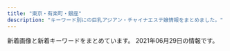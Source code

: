 ```yaml
---
title: "東京・有楽町・銀座"
description: "キーワード別にの巨乳アジアン・チャイナエステ嬢情報をまとめました。"
---
```


新着画像と新着キーワードをまとめています。
2021年06月29日の情報です。

<DmmAffiliateIns />
<KeywordTable
  shops={
    [
    {
        "keywords": {
            "88": 1,
            "E": 1,
            "D": 10,
            "C": 7,
            "82": 1,
            "86": 7,
            "84": 5,
            "87": 4
        },
        "img_links": [
            "http://prime-relax.work/sp/img/sta13.jpg",
            "http://prime-relax.work/img/link10033.jpg",
            "http://prime-relax.work/sp/img/t-r.jpg",
            "http://prime-relax.work/sp/img/tel.jpg",
            "http://prime-relax.work/img/head.jpg",
            "http://prime-relax.work/sp/img/t-a.jpg",
            "http://prime-relax.work/img/bottom.png",
            "http://prime-relax.work/sp/img/t-o.jpg",
            "http://prime-relax.work/img/st7.jpg",
            "http://prime-relax.work/img/mo.png",
            "http://prime-relax.work/img/link20067.jpg",
            "http://prime-relax.work/img/st07.jpg",
            "http://prime-relax.work/sp/img/sys.jpg",
            "http://prime-relax.work/img/st12.jpg",
            "http://prime-relax.work/img/st8.jpg",
            "http://prime-relax.work/img/st14.jpg",
            "http://prime-relax.work/img/st9.jpg",
            "http://prime-relax.work/img/IMG_1667.jpg",
            "http://prime-relax.work/sp/img/p-9.jpg",
            "http://prime-relax.work/img/sta7.jpg",
            "http://prime-relax.work/img/st13.jpg",
            "http://prime-relax.work/img/sta12.jpg",
            "http://prime-relax.work/sp/img/sta7.jpg",
            "http://prime-relax.work/sp/img/add2.jpg",
            "http://prime-relax.work/img/link300100.jpg",
            "http://prime-relax.work/img/sta11.jpg",
            "http://prime-relax.work/img/sta8.jpg",
            "http://prime-relax.work/sp/img/t-t.jpg",
            "http://prime-relax.work/img/IMG_1675.jpg",
            "http://prime-relax.work/img/IMG_1699.jpg",
            "http://prime-relax.work/sp/img/tit.jpg",
            "http://prime-relax.work/sp/img/sta9.jpg",
            "http://prime-relax.work/img/eve.jpg",
            "http://prime-relax.work/sp/img/cam.jpg",
            "http://prime-relax.work/img/sta9.jpg",
            "http://prime-relax.work/sp/img/t-s.jpg",
            "http://prime-relax.work/img/st013.jpg",
            "http://prime-relax.work/img/st014.jpg",
            "http://prime-relax.work/sp/img/pic.jpg",
            "http://prime-relax.work/sp/img/sta14.jpg",
            "http://prime-relax.work/img/st04.jpg",
            "http://prime-relax.work/sp/img/sta5.jpg",
            "http://prime-relax.work/img/st4.jpg",
            "http://prime-relax.work/img/st5.jpg",
            "http://prime-relax.work/img/IMG_1709.jpg",
            "http://prime-relax.work/sp/img/sta4.jpg",
            "http://prime-relax.work/img/st11.jpg",
            "http://prime-relax.work/sp/img/add.jpg",
            "http://prime-relax.work/img/link-.jpg",
            "http://prime-relax.work/sp/img/add3.jpg",
            "http://prime-relax.work/sp/img/time.jpg",
            "http://prime-relax.work/sp/img/pc.jpg",
            "http://prime-relax.work/img/body-.jpg",
            "http://prime-relax.work/sp/img/p-8.jpg",
            "http://prime-relax.work/sp/img/info.jpg",
            "http://prime-relax.work/img/sta13.jpg",
            "http://prime-relax.work/img/sta4.jpg",
            "http://prime-relax.work/img/sta5.jpg",
            "http://prime-relax.work/sp/img/sta12.jpg",
            "http://prime-relax.work/sp/img/sta8.jpg",
            "http://prime-relax.work/img/st08.jpg",
            "http://prime-relax.work/sp/img/p-7.jpg",
            "http://prime-relax.work/sp/img/sta11.jpg",
            "http://prime-relax.work/img/sta14.jpg",
            "http://prime-relax.work/img/bottom-.png",
            "http://prime-relax.work/sp/img/botton.jpg",
            "http://prime-relax.work/img/sys.jpg"
        ],
        "url": "http://prime-relax.work/",
        "station": "\u99ac\u55b0\u753a\u99c51\u756a\u51fa\u53e3",
        "name": "PRIME\u30fb\u30d7\u30e9\u30a4\u30e0"
    },
    {
        "station": "\u8305\u5834\u753a\u99c53\u756a\u51fa\u53e3",
        "name": "Sweet",
        "keywords": {
            "C": 6,
            "E": 6,
            "86": 6,
            "89": 3,
            "D": 6,
            "85": 6,
            "88": 3
        },
        "img_links": [
            "http://sweet-massage.work/img/sta1.jpg",
            "http://sweet-massage.work/img/st2.jpg",
            "http://sweet-massage.work/sp/img/sys.jpg",
            "http://sweet-massage.work/img/foot-body.jpg",
            "http://sweet-massage.work/sp/img/add2.jpg",
            "http://sweet-massage.work/img/sta4.jpg",
            "http://sweet-massage.work/sp/img/t-r.jpg",
            "http://sweet-massage.work/sp/img/st01.jpg",
            "http://sweet-massage.work/sp/img/t-t.jpg",
            "http://sweet-massage.work/sp/img/t-a.jpg",
            "http://sweet-massage.work/sp/img/st5.jpg",
            "http://sweet-massage.work/sp/img/t-o.jpg",
            "http://sweet-massage.work/sp/img/s3.jpg",
            "http://sweet-massage.work/img/m1.png",
            "http://sweet-massage.work/sp/img/tit.jpg",
            "http://sweet-massage.work/sp/img/st8.jpg",
            "http://sweet-massage.work/img/sta3.jpg",
            "http://sweet-massage.work/sp/img/st005.jpg",
            "http://sweet-massage.work/sp/img/st05.jpg",
            "http://sweet-massage.work/img/st04.jpg",
            "http://sweet-massage.work/img/s2.jpg",
            "http://sweet-massage.work/sp/img/botton.jpg",
            "http://sweet-massage.work/img/st3.jpg",
            "http://sweet-massage.work/img/st08.jpg",
            "http://sweet-massage.work/sp/img/st03.jpg",
            "http://sweet-massage.work/sp/img/st1.jpg",
            "http://sweet-massage.work/sp/img/s8.jpg",
            "http://sweet-massage.work/img/st4.jpg",
            "http://sweet-massage.work/img/st02.jpg",
            "http://sweet-massage.work/sp/img/st02.jpg",
            "http://sweet-massage.work/sp/img/s4.jpg",
            "http://sweet-massage.work/img/s8.jpg",
            "http://sweet-massage.work/sp/img/info.jpg",
            "http://sweet-massage.work/sp/img/s5.jpg",
            "http://sweet-massage.work/sp/img/st4.jpg",
            "http://sweet-massage.work/img/mobile-1.png",
            "http://sweet-massage.work/img/sta8.jpg",
            "http://sweet-massage.work/sp/img/pic.jpg",
            "http://sweet-massage.work/img/s5.jpg",
            "http://sweet-massage.work/img/sta2.jpg",
            "http://sweet-massage.work/sp/img/time.jpg",
            "http://sweet-massage.work/img/st8.jpg",
            "http://sweet-massage.work/img/st03.jpg",
            "http://sweet-massage.work/img/st5.jpg",
            "http://sweet-massage.work/img/st05.jpg",
            "http://sweet-massage.work/img/s1.jpg",
            "http://sweet-massage.work/img/st005.jpg",
            "http://sweet-massage.work/img/s4.jpg",
            "http://sweet-massage.work/img/st01.jpg",
            "http://sweet-massage.work/sp/img/tel.jpg",
            "http://sweet-massage.work/sp/img/st08.jpg",
            "http://sweet-massage.work/sp/img/st04.jpg",
            "http://sweet-massage.work/sp/img/st3.jpg",
            "http://sweet-massage.work/img/sta5.jpg",
            "http://sweet-massage.work/img/st1.jpg",
            "http://sweet-massage.work/img/s3.jpg",
            "http://sweet-massage.work/sp/img/pc.jpg",
            "http://sweet-massage.work/sp/img/add.jpg",
            "http://sweet-massage.work/sp/img/t-s.jpg",
            "http://sweet-massage.work/sp/img/st2.jpg"
        ],
        "url": "http://sweet-massage.work/"
    },
    {
        "url": "http://cocosia-massage.work/",
        "keywords": {
            "F": 5,
            "D": 8,
            "E": 2,
            "87": 2,
            "C": 22,
            "85": 16,
            "88": 5
        },
        "img_links": [
            "http://cocosia-massage.work/sp/img/st4.jpg",
            "http://cocosia-massage.work/img/st3.jpg",
            "http://cocosia-massage.work/img/news.jpg",
            "http://cocosia-massage.work/sp/img/st1.jpg",
            "http://cocosia-massage.work/img/st5.jpg",
            "http://cocosia-massage.work/img/sta5.jpg",
            "http://cocosia-massage.work/sp/img/t-t.jpg",
            "http://cocosia-massage.work/sp/img/p-6.jpg",
            "http://cocosia-massage.work/img/fla-2.jpg",
            "http://cocosia-massage.work/img/sta2.jpg",
            "http://cocosia-massage.work/img/newf.jpg",
            "http://cocosia-massage.work/sp/img/p-5.jpg",
            "http://cocosia-massage.work/img/st6.jpg",
            "http://cocosia-massage.work/sp/img/cam3.jpg",
            "http://cocosia-massage.work/sp/img/st6.jpg",
            "http://cocosia-massage.work/sp/img/t-s.jpg",
            "http://cocosia-massage.work/img/head2.jpg",
            "http://cocosia-massage.work/sp/img/info.jpg",
            "http://cocosia-massage.work/sp/img/st3.jpg",
            "http://cocosia-massage.work/sp/img/t-t2.jpg",
            "http://cocosia-massage.work/img/nos.jpg",
            "http://cocosia-massage.work/sp/img/pc.jpg",
            "http://cocosia-massage.work/sp/img/qr.jpg",
            "http://cocosia-massage.work/img/sta1.jpg",
            "http://cocosia-massage.work/img/conc.jpg",
            "http://cocosia-massage.work/sp/img/p-4.jpg",
            "http://cocosia-massage.work/img/st1.jpg",
            "http://cocosia-massage.work/sp/img/st5.jpg",
            "http://cocosia-massage.work/img/acc.jpg",
            "http://cocosia-massage.work/sp/img/st2.jpg",
            "http://cocosia-massage.work/sp/img/t-r.jpg",
            "http://cocosia-massage.work/img/r9.jpg",
            "http://cocosia-massage.work/img/fla-1.jpg",
            "http://cocosia-massage.work/img/sta4.jpg",
            "http://cocosia-massage.work/img/st2.jpg",
            "http://cocosia-massage.work/sp/img/cam2.jpg",
            "http://cocosia-massage.work/sp/img/botton.jpg",
            "http://cocosia-massage.work/img/sta6.jpg",
            "http://cocosia-massage.work/img/xmas.png",
            "http://cocosia-massage.work/img/cncp.jpg",
            "http://cocosia-massage.work/img/st4.jpg",
            "http://cocosia-massage.work/sp/img/rec.jpg",
            "http://cocosia-massage.work/sp/img/cam4.jpg",
            "http://cocosia-massage.work/img/sta3.jpg",
            "http://cocosia-massage.work/sp/img/acc.jpg",
            "http://cocosia-massage.work/sp/img/p-3.jpg",
            "http://cocosia-massage.work/sp/img/cam1.jpg",
            "http://cocosia-massage.work/sp/img/sys.jpg"
        ],
        "name": "COCOSIA",
        "station": "\u4eba\u5f62\u753a\u99c5A1\u51fa\u53e3"
    },
    {
        "img_links": [
            "http://www.hitomebore.esjp.info/images/mainImg2.jpg",
            "http://www.hitomebore.esjp.info/files/011.jpg",
            "http://www.hitomebore.esjp.info/files/016.jpg",
            "http://www.hitomebore.esjp.info/files/015.jpg",
            "http://www.hitomebore.esjp.info/files/014.jpg",
            "http://www.hitomebore.esjp.info/images/m1.jpg",
            "http://www.hitomebore.esjp.info/files/002.jpg",
            "http://www.hitomebore.esjp.info/images/mainImg_sub.jpg",
            "http://www.hitomebore.esjp.info/files/008.jpg",
            "http://www.hitomebore.esjp.info/images/m2.jpg",
            "http://www.hitomebore.esjp.info/images/btn2.png",
            "http://www.hitomebore.esjp.info/files/009.jpg",
            "http://www.hitomebore.esjp.info/files/007.jpg",
            "http://www.hitomebore.esjp.info/files/010.jpg",
            "http://www.hitomebore.esjp.info/files/012.jpg",
            "http://www.hitomebore.esjp.info/files/013.jpg",
            "http://www.hitomebore.esjp.info/images/m3.jpg",
            "http://www.hitomebore.esjp.info/images/m4.jpg"
        ],
        "station": "\u65b0\u5bcc\u753a\u99c53\u756a\u51fa\u53e3",
        "url": "http://www.hitomebore.esjp.info/",
        "name": "\u3072\u3068\u3081\u307c\u308c",
        "keywords": {
            "86": 18,
            "85": 6,
            "87": 6,
            "C": 6,
            "D": 27,
            "88": 3
        }
    },
    {
        "keywords": {
            "C": 9
        },
        "station": "\u516b\u4e01\u5800\u99c5A5\u53e3",
        "name": "\u7d05\u8449",
        "img_links": [
            "http://arm-heal.com/staff/aya/01.jpg",
            "http://arm-heal.com/i/files/homeimg.jpg",
            "http://arm-heal.com/img/corona.png",
            "http://arm-heal.com/staff/ai/01.jpg",
            "http://arm-heal.com/pic/topimg3.png",
            "http://arm-heal.com/img/ttl_staff.jpg",
            "http://arm-heal.com/pic/topimg1.png",
            "http://arm-heal.com/pic/topimg5.png",
            "http://arm-heal.com/staff/kiki/01.jpg",
            "http://arm-heal.com/pic/topimg2.png",
            "http://arm-heal.com/img/ttl_mobile.png",
            "http://arm-heal.com/img/att.png",
            "http://arm-heal.com/pic/topimg4.png",
            "http://arm-heal.com/pic/head.jpg",
            "http://arm-heal.com/staff/mimi/01.jpg",
            "http://arm-heal.com/staff/yuki/01.jpg",
            "http://arm-heal.com/staff/miki/01.jpg",
            "http://arm-heal.com/img/ttl_rec.png",
            "http://arm-heal.com/staff/yuuyuu/01.jpg"
        ],
        "url": "http://arm-heal.com/"
    },
    {
        "url": "http://yurarika.work/",
        "name": "\u3086\u3089\u308a\u9999",
        "keywords": {
            "88": 6,
            "85": 10,
            "C": 14,
            "D": 6,
            "86": 4
        },
        "station": "\u6c34\u5929\u5bae\u524d\u99c58\u756a\u51fa\u53e3",
        "img_links": [
            "http://yurarika.work/staff/rara.jpg",
            "http://yurarika.work/staff/mika.jpg",
            "http://yurarika.work/staff/mirai1.jpg",
            "http://yurarika.work/staff/mirai.jpg",
            "http://yurarika.work/staff/aya1.jpg",
            "http://yurarika.work/img/all/loader.png",
            "http://yurarika.work/staff/aya.jpg",
            "http://yurarika.work/staff/mika2.jpg",
            "http://yurarika.work/staff/mirai2.jpg",
            "http://yurarika.work/staff/aya2.jpg",
            "http://yurarika.work/staff/rara1.jpg",
            "http://yurarika.work/staff/rara2.jpg",
            "http://yurarika.work/staff/mika1.jpg"
        ]
    },
    {
        "url": "http://www.kayabatyo-massage.work/",
        "keywords": {},
        "img_links": [
            "http://www.kayabatyo-massage.work/images/mainvisual_01.jpg",
            "http://www.kayabatyo-massage.work/images/mainvisual_01_s.jpg",
            "http://www.kayabatyo-massage.work/images/head_interior.jpg",
            "http://www.kayabatyo-massage.work/images/recruit/point_07.png",
            "http://www.kayabatyo-massage.work/staff/nanami.jpg",
            "http://www.kayabatyo-massage.work/images/recruit/point_05.png",
            "http://www.kayabatyo-massage.work/images/recruit/nagare_01.jpg",
            "http://www.kayabatyo-massage.work/images/icon_ranking_03.png",
            "http://www.kayabatyo-massage.work/images/recruit/message_03.png",
            "http://www.kayabatyo-massage.work/images/recruit/nagare_03.jpg",
            "http://www.kayabatyo-massage.work/images/recruit/point_08.png",
            "http://www.kayabatyo-massage.work/images/sw_home.png",
            "http://www.kayabatyo-massage.work/images/recruit/req_03.jpg",
            "http://www.kayabatyo-massage.work/images/mainvisual_02.jpg",
            "http://www.kayabatyo-massage.work/images/no_image.jpg",
            "http://www.kayabatyo-massage.work/images/mainvisual_02_s.jpg",
            "http://www.kayabatyo-massage.work/staff/kaoru.jpg",
            "http://www.kayabatyo-massage.work/images/recruit/nagare_06.png",
            "http://www.kayabatyo-massage.work/staff/hinata.jpg",
            "http://www.kayabatyo-massage.work/images/recruit/point_04.png",
            "http://www.kayabatyo-massage.work/images/recruit/point_03.png",
            "http://www.kayabatyo-massage.work/images/recruit/point_09.png",
            "http://www.kayabatyo-massage.work/images/recruit/nagare_07.png",
            "http://www.kayabatyo-massage.work/images/trigger.jpg",
            "http://www.kayabatyo-massage.work/images/icon_new.png",
            "http://www.kayabatyo-massage.work/images/recruit/nagare_05.png",
            "http://www.kayabatyo-massage.work/images/recruit/point_06.png",
            "http://www.kayabatyo-massage.work/images/icon_ranking_02.png",
            "http://www.kayabatyo-massage.work/images/head_therapist.jpg",
            "http://www.kayabatyo-massage.work/images/recruit/sp_mainvisual.jpg",
            "http://www.kayabatyo-massage.work/images/icon_ranking_01.png",
            "http://www.kayabatyo-massage.work/images/sw_tel.png",
            "http://www.kayabatyo-massage.work/images/recruit/nagare_02.jpg"
        ],
        "name": "Angela",
        "station": "\u8305\u5834\u753a\u99c511\u756a\u51fa\u53e3"
    },
    {
        "keywords": {
            "D": 4,
            "89": 1,
            "C": 1,
            "87": 1,
            "E": 1
        },
        "name": "Tiara-\u30c6\u30a4\u30a2\u30e9-",
        "station": "\u6771\u9280\u5ea7\u99c5A7\u51fa\u53e3",
        "img_links": [
            "https://est-tiara.info/uploadfiles/Image/campaignEstTiaraInfo.jpg",
            "https://est-tiara.info/staffPhoto/s20210304095623.jpg",
            "https://est-tiara.info/staffPhoto/s20210304100038.jpg",
            "https://est-tiara.info/images/gallery/r7.jpg",
            "https://est-tiara.info/staffPhoto/b20210304095623.jpg",
            "https://est-tiara.info/images/gallery/r4.jpg",
            "https://est-tiara.info/images/gallery/r2.jpg",
            "https://est-tiara.info/staffPhoto/s20201016083828.jpg",
            "https://est-tiara.info/images/gallery/r8.jpg",
            "https://est-tiara.info/staffPhoto/b20210304100121.jpg",
            "https://est-tiara.info/images/returnBtn.png",
            "https://est-tiara.info/staffPhoto/s20210304095739.jpg",
            "https://est-tiara.info/images/gallery/r1.jpg",
            "https://est-tiara.info/staffPhoto/s20210304095845.jpg",
            "https://est-tiara.info/staffPhoto/b20201016083614.jpg",
            "https://est-tiara.info/images/gallery/r6.jpg",
            "https://est-tiara.info/staffPhoto/b20210304100038.jpg",
            "https://est-tiara.info/staffPhoto/s20210304100121.jpg",
            "https://est-tiara.info/images/mobile.png",
            "https://est-tiara.info/staffPhoto/b20201016083828.jpg",
            "https://est-tiara.info/staffPhoto/b20210304095739.jpg",
            "https://est-tiara.info/images/gallery/r5.jpg",
            "https://est-tiara.info/js/sliderLine/slide_prev.png",
            "https://est-tiara.info/staffPhoto/b20210304095845.jpg",
            "https://est-tiara.info/staffPhoto/s20201016083614.jpg",
            "https://est-tiara.info/images/gallery/r3.jpg",
            "https://est-tiara.info/js/sliderLine/slide_next.png"
        ],
        "url": "https://est-tiara.info/"
    },
    {
        "img_links": [
            "https://www.hatena.ne.jp/images/wwwridge/help@2x.png",
            "http://momipara.jp/img/link/momi88.jpg",
            "http://b.hatena.ne.jp/images/v4/public/add/hatenabookmark_android.png",
            "http://b.hatena.ne.jp/images/v4/public/add/hatenabookmark_ios7.png",
            "https://b.st-hatena.com/images/entry-button/button-only@2x.png",
            "https://www.hatena.ne.jp/images/wwwridge/ok@2x.png",
            "http://\u30a2\u30b8\u30a2\u30f3\u30a8\u30b9\u30c6.biz/images/88-31.jpg",
            "https://www.hatena.ne.jp/images/wwwridge/ng@2x.png",
            "http://asian.mensesthe.tokyo/wp-content/uploads/2016/01/7CzXuAWe.jpg"
        ],
        "name": "\u5feb\u9069\u5802",
        "url": "http://kaitekido.eei.jp/",
        "station": "\u516b\u4e01\u5800\u99c5B2\u51fa\u53e3",
        "keywords": {}
    },
    {
        "name": "\u6975\u4e0a\u30e1\u30f3\u30ba\u30a2\u30ed\u30de\u65e5\u672c\u6a4b",
        "station": "\u8305\u5834\u753a\u99c510\u756a\u51fa\u53e3",
        "img_links": [],
        "url": "https://aroma.tyo.cm/",
        "keywords": {}
    },
    {
        "name": "\u5922\u306e\u90f7",
        "img_links": [
            "http://yume-sato.blue/uploads//sites/18/2020/09/g2-150x150.jpg",
            "http://yume-sato.blue/uploads//sites/18/2020/09/g1.jpg",
            "http://yume-sato.blue/uploads//sites/18/2021/06/g3-150x150.jpg",
            "http://yume-sato.blue/uploads//sites/18/2020/10/g2.jpg",
            "http://yume-sato.blue/uploads//sites/18/2021/05/g3-150x150.jpg",
            "http://yume-sato.blue/uploads//sites/18/2020/09/g6-150x150.jpg",
            "http://yume-sato.blue/uploads//sites/18/2020/09/g5-150x150.jpg",
            "http://yume-sato.blue/uploads//sites/18/2020/12/gg-150x150.jpg",
            "http://yume-sato.blue/uploads//sites/18/2020/09/mobile-1.jpg",
            "http://yume-sato.blue/uploads//sites/18/2020/09/g4-150x150.jpg",
            "http://yume-sato.blue/uploads//sites/18/2020/09/top1-1.jpg",
            "http://yume-sato.blue/uploads//sites/18/2020/09/s_staff.png",
            "http://yume-sato.blue/uploads//sites/18/2021/04/1-225x300.jpg",
            "http://yume-sato.blue/uploads//sites/18/2020/09/news.jpg",
            "http://yume-sato.blue/uploads//sites/18/2021/04/1.jpg",
            "http://yume-sato.blue/uploads//sites/18/2021/06/g3.jpg",
            "http://yume-sato.blue/uploads//sites/18/2020/09/g4.jpg",
            "http://yume-sato.blue/uploads//sites/18/2021/05/g3.jpg",
            "http://yume-sato.blue/uploads//sites/18/2020/09/top.jpg",
            "http://yume-sato.blue/uploads//sites/18/2020/09/g6.jpg",
            "http://yume-sato.blue/uploads//sites/18/2020/12/gg.jpg",
            "http://yume-sato.blue/uploads//sites/18/2020/09/g2.jpg",
            "http://yume-sato.blue/uploads//sites/18/2020/09/g1-150x150.jpg",
            "http://yume-sato.blue/uploads//sites/18/2020/09/g5.jpg",
            "http://yume-sato.blue/uploads//sites/18/2020/09/pick.jpg"
        ],
        "station": "\u4eba\u5f62\u753a\u99c5A6",
        "keywords": {},
        "url": "http://yume-sato.blue/"
    },
    {
        "name": "Spa Ananda",
        "img_links": [
            "https://kayabacho-mensesthe.com/staff/ayaka-s1.jpg",
            "https://kayabacho-mensesthe.com/staff/miyu-s1.jpg",
            "https://kayabacho-mensesthe.com/staff/emi-s1.jpg",
            "https://kayabacho-mensesthe.com/images/top2.jpg",
            "https://kayabacho-mensesthe.com/images/main4.jpg",
            "https://kayabacho-mensesthe.com/wp/wp-content/uploads/2019/12/mitsuki.jpg",
            "https://kayabacho-mensesthe.com/icon/yelp.png",
            "https://kayabacho-mensesthe.com/staff/yuna-s1.jpg",
            "https://kayabacho-mensesthe.com/wp/wp-content/uploads/2020/10/aki-s1-150x150.jpg",
            "https://kayabacho-mensesthe.com/images/flower.png",
            "https://kayabacho-mensesthe.com/images/footer-l.png",
            "https://kayabacho-mensesthe.com/room/room-l2.jpg",
            "https://kayabacho-mensesthe.com/wp/wp-content/uploads/2021/05/yuki-l.jpg",
            "https://kayabacho-mensesthe.com/wp/wp-content/uploads/2021/05/yuki-s-150x150.jpg",
            "https://kayabacho-mensesthe.com/wp/wp-content/uploads/2019/11/mitsuki-e1574244365134.jpg",
            "https://kayabacho-mensesthe.com/icon/facebook.png",
            "https://kayabacho-mensesthe.com/staff/misaki-s1.jpg",
            "https://kayabacho-mensesthe.com/images/main3.jpg",
            "https://kayabacho-mensesthe.com/wp/wp-content/uploads/2019/12/IMG_8988.jpg",
            "https://kayabacho-mensesthe.com/images/footer-r.png",
            "https://kayabacho-mensesthe.com/room/room-l8.jpg",
            "https://kayabacho-mensesthe.com/images/clear.png",
            "https://kayabacho-mensesthe.com/staff/yuki-s.jpg",
            "https://kayabacho-mensesthe.com/wp/wp-content/uploads/2019/12/emi.jpg",
            "https://kayabacho-mensesthe.com/wp/wp-content/uploads/2020/08/ayaka-1-200x300.jpg",
            "https://kayabacho-mensesthe.com/room/room-l6.jpg",
            "https://kayabacho-mensesthe.com/staff/nao-s1.jpg",
            "https://kayabacho-mensesthe.com/room/room-l5.jpg",
            "https://kayabacho-mensesthe.com/icon/line.png",
            "https://kayabacho-mensesthe.com/staff/rin-s1.jpg",
            "https://kayabacho-mensesthe.com/room/room-l4.jpg",
            "https://kayabacho-mensesthe.com/room/room-l3.jpg",
            "https://kayabacho-mensesthe.com/icon/twitter.png",
            "https://kayabacho-mensesthe.com/room/room-l7.jpg",
            "https://kayabacho-mensesthe.com/wp/wp-content/uploads/2019/12/misaki.jpg",
            "https://kayabacho-mensesthe.com/room/room-l1.jpg",
            "https://kayabacho-mensesthe.com/images/top3.jpg",
            "https://kayabacho-mensesthe.com/wp/wp-content/uploads/2020/08/ayaka-1.jpg",
            "https://kayabacho-mensesthe.com/wp/wp-content/uploads/2020/11/urara3.jpg",
            "https://kayabacho-mensesthe.com/wp/wp-content/uploads/2020/02/miyu.jpg",
            "https://kayabacho-mensesthe.com/images/top1.jpg",
            "https://kayabacho-mensesthe.com/link/mens-esthe.png",
            "https://kayabacho-mensesthe.com/wp/wp-content/uploads/2020/03/IMG_1740-225x300.jpg",
            "https://kayabacho-mensesthe.com/images/main2.jpg",
            "https://kayabacho-mensesthe.com/staff/urara-s1.jpg",
            "https://kayabacho-mensesthe.com/images/mensesthe.jpg",
            "https://kayabacho-mensesthe.com/staff/mitsuki-s1.jpg",
            "https://kayabacho-mensesthe.com/wp/wp-content/uploads/2021/01/yuna.jpg",
            "https://kayabacho-mensesthe.com/images/main1.jpg",
            "https://kayabacho-mensesthe.com/wp/wp-content/uploads/2019/09/koko-1.jpg"
        ],
        "url": "https://kayabacho-mensesthe.com/",
        "keywords": {
            "E": 5,
            "D": 9,
            "C": 9
        },
        "station": "\u8305\u5834\u753a\u99c52\u756a\u51fa\u53e3"
    },
    {
        "keywords": {
            "89": 3,
            "C": 2,
            "85": 2,
            "E": 3
        },
        "station": "JR\u6771\u4eac\u99c5\u516b\u91cd\u6d32\u53e3",
        "img_links": [
            "http://koikst.xyz/_src/20886066/slider2.png",
            "http://koikst.xyz/_src/20886010/img_3017.jpg",
            "http://koikst.xyz/_src/20885845/up.png",
            "http://koikst.xyz/_src/20886148/therapist-ito.jpg",
            "http://koikst.xyz/_src/20886305/therapist-ito.jpg",
            "http://koikst.xyz/_src/20886005/wechatimg35.jpg",
            "http://koikst.xyz/_src/20886007/_k3_6020.jpg",
            "http://sunflower.jp.net/2.jpg",
            "http://koikst.xyz/_src/20886009/img_2917.jpg",
            "http://koikst.xyz/_src/20886065/index_38.png",
            "http://koikst.xyz/_src/20886060/index_33.png",
            "http://koikst.xyz/_src/20886235/t02200330_0640096013249885015.jpg",
            "http://sunflower.jp.net/3.jpg",
            "http://koikst.xyz/_src/20886006/wechatimg36.jpg",
            "http://sunflower.jp.net/1.jpg",
            "http://koikst.xyz/_src/20886303/07958eda583eff2b24876adf03c0a434.jpg",
            "http://koikst.xyz/_src/20886283/img20170527114635169213.png",
            "http://koikst.xyz/_src/20886229/_dsf0778_pp.jpg",
            "http://koikst.xyz/_src/20885811/up.png",
            "http://koikst.xyz/_src/20885828/up.png",
            "http://koikst.xyz/_src/20886111/_dsf0778_pp.jpg",
            "http://sunflower.jp.net/6.jpg",
            "http://koikst.xyz/_src/20886064/index_37.png",
            "http://koikst.xyz/_src/20886092/therapist-ito.jpg",
            "http://koikst.xyz/_src/20886231/_dsf0770_pp.jpg",
            "http://koikst.xyz/_src/20886008/_k3_6019.jpg",
            "http://koikst.xyz/_src/20886300/media-20170919.jpg",
            "http://koikst.xyz/_src/51067440/wechatimg723.jpg",
            "http://koikst.xyz/_src/20886222/up.png",
            "http://koikst.xyz/_src/20886063/index_36.png",
            "http://koikst.xyz/_src/21089124/img20180325193504865361.png",
            "http://koikst.xyz/_src/20886062/index_35.png",
            "http://koikst.xyz/_src/20991736/t02200330_0640096013249885015.jpg",
            "http://sunflower.jp.net/5.jpg",
            "http://koikst.xyz/_src/20886308/t02200330_0640096013249885015.jpg",
            "http://koikst.xyz/_src/20886061/index_34.png",
            "http://koikst.xyz/_src/20886019/up.png",
            "http://koikst.xyz/_src/20886103/up.png",
            "http://koikst.xyz/_src/20886035/up.png",
            "http://koikst.xyz/_src/51067437/wechatimg724.jpg",
            "http://koikst.xyz/_src/20886310/wechatimg405.jpg",
            "http://koikst.xyz/_src/20885809/www.cman.png",
            "http://koikst.xyz/_src/20886233/906ab10dd05fdcaee1fa99bd6e5779ea.jpg",
            "http://koikst.xyz/_src/51067435/wechatimg725.jpg",
            "http://koikst.xyz/_src/20886059/sign.png",
            "http://koikst.xyz/_src/20886211/07958eda583eff2b24876adf03c0a434.jpg",
            "http://koikst.xyz/_src/20885836/sign.jpg",
            "http://koikst.xyz/_src/20885997/up.png",
            "http://koikst.xyz/_src/20886058/sign.png",
            "http://koikst.xyz/_src/20886122/up.png",
            "http://koikst.xyz/_src/51067433/wechatimg726.jpg",
            "http://koikst.xyz/_src/20886287/9c88380aa0315ec9292225a3223d62d9.jpg"
        ],
        "name": "\u60a0",
        "url": "http://koikst.xyz/"
    },
    {
        "url": "http://sakura.relaxnabi.com/",
        "name": "\u685c\uff5e\u3055\u304f\u3089\uff5e",
        "img_links": [
            "http://sakura.relaxnabi.com/css/staff/staff001.jpg",
            "http://sakura.relaxnabi.com/css/nav/nav-001.png",
            "http://sakura.relaxnabi.com/css/topleft01.png",
            "http://sakura.relaxnabi.com/css/topleft02.png",
            "http://sakura.relaxnabi.com/css/staff/staff004.jpg",
            "http://sakura.relaxnabi.com/css/nav/nav-002.png",
            "http://sakura.relaxnabi.com/css/topright02.jpg",
            "http://sakura.relaxnabi.com/css/tel03.png",
            "http://sakura.relaxnabi.com/css/cam00001.png",
            "http://sakura.relaxnabi.com/css/nav/nav-004.png",
            "http://sakura.relaxnabi.com/css/staff/staff005.jpg",
            "http://sakura.relaxnabi.com/css/nav/nav-006.png",
            "http://sakura.relaxnabi.com/css/staff/staff003.jpg",
            "http://sakura.relaxnabi.com/css/staff/staff18.jpg",
            "http://sakura.relaxnabi.com/css/nav/nav-005.png",
            "http://sakura.relaxnabi.com/css/staff/staff002.jpg",
            "http://sakura.relaxnabi.com/css/nav/nav-003.png"
        ],
        "station": "\u8305\u5834\u753a\u99c51\u756a\u51fa\u53e3",
        "keywords": {
            "D": 5,
            "87": 2,
            "89": 4,
            "C": 3
        }
    },
    {
        "name": "LUCKY \uff5e\u30e9\u30c3\u30ad\u30fc\uff5e",
        "url": "http://lucky.geo.jp/",
        "keywords": {
            "92": 12,
            "E": 24,
            "85": 24,
            "90": 48,
            "D": 24,
            "83": 48,
            "87": 24,
            "C": 48
        },
        "station": "\u5c0f\u4f1d\u99ac\u753a\u99c51\u756a\u51fa\u53e3",
        "img_links": [
            "http://lucky.geo.jp/2/uploadimg/1597029716.jpg",
            "http://lucky.geo.jp/vis_theptframe.png",
            "http://lucky.geo.jp/2/uploadimg/1613285139.jpeg",
            "https://LUCKY.pwchp.com/images/vis_theptframe.png",
            "http://lucky.geo.jp/2/uploadimg/1565558725.jpg",
            "http://lucky.geo.jp/2/uploadimg/1589888939.jpg",
            "http://lucky.geo.jp/int1.png",
            "http://lucky.geo.jp/2/uploadimg/1593756798.jpg",
            "http://lucky.geo.jp/2/uploadimg/1610946975.jpeg",
            "http://lucky.geo.jp/2/uploadimg/1593756884.jpg",
            "http://lucky.geo.jp/2/uploadimg/1610000464.jpeg",
            "http://lucky.geo.jp/2/uploadimg/1615487001.jpeg",
            "http://lucky.geo.jp/2/uploadimg/1596225793.jpg",
            "http://lucky.geo.jp/dozdLZQPkhPUwC2.png",
            "http://lucky.geo.jp/2/uploadimg/1574764277.jpg",
            "http://lucky.geo.jp/2/uploadimg/1619245065.jpeg"
        ]
    },
    {
        "name": "COMODO -\u30b3\u30e2\u30c9-",
        "station": "\u99ac\u55b0\u6a2a\u5c71\u99c5A2\u51fa\u53e3",
        "url": "http://www.comodo.relaxjp.info/",
        "img_links": [
            "http://www.comodo.relaxjp.info/files/005-02.jpg",
            "http://www.comodo.relaxjp.info/files/015-03.jpg",
            "http://www.comodo.relaxjp.info/images/bj1.jpg",
            "http://www.comodo.relaxjp.info/images/s_staff.jpg",
            "http://www.comodo.relaxjp.info/files/014-03.jpg",
            "http://www.comodo.relaxjp.info/files/001-02.jpg",
            "http://www.comodo.relaxjp.info/files/015.jpg",
            "http://www.comodo.relaxjp.info/files/002-02.jpg",
            "http://www.comodo.relaxjp.info/files/011-03.jpg",
            "http://www.comodo.relaxjp.info/files/013-02.jpg",
            "http://www.comodo.relaxjp.info/files/017.jpg",
            "http://www.comodo.relaxjp.info/files/002-03.jpg",
            "http://www.comodo.relaxjp.info/files/013.jpg",
            "http://www.comodo.relaxjp.info/files/007-03.jpg",
            "http://www.comodo.relaxjp.info/files/003-02.jpg",
            "http://www.comodo.relaxjp.info/files/016.jpg",
            "http://www.comodo.relaxjp.info/files/017-02.jpg",
            "http://www.comodo.relaxjp.info/files/014-02.jpg",
            "http://www.comodo.relaxjp.info/files/012-03.jpg",
            "http://www.comodo.relaxjp.info/files/003-03.jpg",
            "http://www.comodo.relaxjp.info/files/005-03.jpg",
            "http://www.comodo.relaxjp.info/files/013-03.jpg",
            "http://www.comodo.relaxjp.info/files/002.jpg",
            "http://www.comodo.relaxjp.info/files/014.jpg",
            "http://www.comodo.relaxjp.info/files/001-03.jpg",
            "http://www.comodo.relaxjp.info/files/010-03.jpg",
            "http://www.comodo.relaxjp.info/files/001.jpg",
            "http://www.comodo.relaxjp.info/files/007.jpg",
            "http://www.comodo.relaxjp.info/files/007-02.jpg",
            "http://www.comodo.relaxjp.info/files/017-03.jpg",
            "http://www.comodo.relaxjp.info/files/016-02.jpg",
            "http://www.comodo.relaxjp.info/files/005.jpg",
            "http://www.comodo.relaxjp.info/images/s_link.jpg",
            "http://www.comodo.relaxjp.info/files/003.jpg",
            "http://www.comodo.relaxjp.info/files/012.jpg",
            "http://www.comodo.relaxjp.info/images/hua.jpg",
            "http://www.comodo.relaxjp.info/files/011-02.jpg",
            "http://www.comodo.relaxjp.info/images/s_news.jpg",
            "http://www.comodo.relaxjp.info/files/010-02.jpg",
            "http://www.comodo.relaxjp.info/files/016-03.jpg",
            "http://www.comodo.relaxjp.info/images/s_info.jpg",
            "http://www.comodo.relaxjp.info/images/top.png",
            "http://www.comodo.relaxjp.info/files/010.jpg",
            "http://www.comodo.relaxjp.info/files/015-02.jpg",
            "http://www.comodo.relaxjp.info/images/bj3.jpg",
            "http://www.comodo.relaxjp.info/files/012-02.jpg",
            "http://www.comodo.relaxjp.info/files/011.jpg"
        ],
        "keywords": {
            "E": 1,
            "87": 9,
            "88": 1,
            "90": 1,
            "85": 2,
            "C": 1,
            "D": 10
        }
    },
    {
        "img_links": [
            "http://luna-shine.info/uploads/lunashine/2019/04/e5beaee4bfa1e59bbee78987_201903161627475.jpg",
            "http://luna-shine.info/uploads/lunashine/2015/03/8dbe4d07b4f1258c30f14b30e60c1466.png",
            "http://luna-shine.info/uploads/lunashine/2019/03/e5beaee4bfa1e59bbee78987_201903141535171.jpg",
            "http://luna-shine.info/uploads/lunashine/2015/12/qqe59bbee7898720151214133747.jpg",
            "http://luna-shine.info/uploads/lunashine/2012/12/topview4.jpg",
            "http://luna-shine.info/uploads/lunashine/2013/10/e381bfe38286e3818d-5_e589afe69cac.jpg",
            "http://luna-shine.info/uploads/lunashine/images/rq01.jpg",
            "http://luna-shine.info/uploads/lunashine/2019/05/e5beaee4bfa1e59bbee78987_20190517131309.jpg",
            "http://luna-shine.info/uploads/lunashine/2019/04/e5beaee4bfa1e59bbee78987_201903161627478.jpg",
            "http://luna-shine.info/uploads/lunashine/2013/05/p1020464_e589afe69cac.jpg",
            "http://luna-shine.info/uploads/lunashine/2013/01/room-5.jpg",
            "http://luna-shine.info/uploads/lunashine/2014/06/image-14.jpeg",
            "http://luna-shine.info/uploads/lunashine/2013/01/room-9.jpg",
            "http://luna-shine.info/uploads/lunashine/2013/11/e381afe3828be3818befbc92-1000x1333.jpg",
            "http://luna-shine.info/uploads/lunashine/2015/03/171f728230a16701d87b9e61ba70edf8.png",
            "http://luna-shine.info/uploads/lunashine/2019/04/bottom.jpg",
            "http://luna-shine.info/uploads/lunashine/2018/05/2.jpg",
            "http://luna-shine.info/uploads/lunashine/images/new_d.jpg",
            "http://luna-shine.info/uploads/lunashine/2015/09/1-12041z120344c1_e589afe69cac_e589afe69cac.jpg",
            "http://luna-shine.info/uploads/lunashine/2013/01/img_0427_e589afe69cac-276x368.jpg",
            "http://luna-shine.info/uploads/lunashine/2013/01/qiu-1.jpg",
            "http://luna-shine.info/uploads/lunashine/2019/04/flash1.jpg",
            "http://luna-shine.info/uploads/lunashine/2013/01/room-2.jpg",
            "http://luna-shine.info/uploads/lunashine/2019/12/e5beaee4bfa1e59bbee78987_20191207154634.jpg",
            "http://luna-shine.info/uploads/lunashine/2020/01/e5beaee4bfa1e59bbee78987_20190517131309.jpg",
            "http://luna-shine.info/uploads/lunashine/2013/01/room-7.jpg",
            "http://luna-shine.info/uploads/lunashine/2014/05/naomi1-276x3583.jpg",
            "http://luna-shine.info/uploads/lunashine/2014/05/22.jpg",
            "http://luna-shine.info/uploads/lunashine/2013/10/e381bfe382841_e589afe69cac.jpg",
            "http://luna-shine.info/uploads/lunashine/2013/01/img_0370_e589afe69cac-276x368.jpg",
            "http://luna-shine.info/uploads/lunashine/2013/01/room-8.jpg",
            "http://luna-shine.info/uploads/lunashine/2012/12/topview1.jpg",
            "http://luna-shine.info/uploads/lunashine/2019/03/e5beaee4bfa1e59bbee78987_201903161627476.jpg",
            "http://luna-shine.info/uploads/lunashine/2013/10/e381bfe3818d2_e589afe69cac.jpg",
            "http://luna-shine.info/uploads/lunashine/2012/12/mailmaka.jpg",
            "http://luna-shine.info/uploads/lunashine/2013/10/4_e589afe69cac.jpg",
            "http://luna-shine.info/uploads/lunashine/2014/04/image_e589afe69cac.png",
            "http://luna-shine.info/uploads/lunashine/2013/01/room-6.jpg",
            "http://luna-shine.info/uploads/lunashine/2015/01/11.jpg",
            "http://luna-shine.info/uploads/lunashine/images/no-photo.jpg",
            "http://luna-shine.info/uploads/lunashine/2014/05/naomi1-276x3584.jpg",
            "http://luna-shine.info/uploads/lunashine/2013/11/e381afe3828be3818b-1000x1333.jpg",
            "http://luna-shine.info/uploads/lunashine/2012/12/mobile.jpg",
            "http://luna-shine.info/uploads/lunashine/2017/03/saki1.jpg",
            "http://luna-shine.info/uploads/lunashine/2017/04/22221.jpg",
            "http://luna-shine.info/uploads/lunashine/2015/04/1111_e589afe69cac1.jpg",
            "http://luna-shine.info/uploads/lunashine/2015/04/1111_e589afe69cac.jpg",
            "http://luna-shine.info/uploads/lunashine/2012/12/topview3.jpg",
            "http://luna-shine.info/uploads/lunashine/2019/04/tel.jpg",
            "http://luna-shine.info/uploads/lunashine/images/new_tit.jpg",
            "http://luna-shine.info/uploads/lunashine/2012/12/topview0.jpg",
            "http://luna-shine.info/uploads/lunashine/2013/01/room-10.jpg",
            "http://luna-shine.info/uploads/lunashine/2019/04/e5beaee4bfa1e59bbee78987_2019031616274791.jpg",
            "http://luna-shine.info/uploads/lunashine/2017/03/saki.jpg",
            "http://luna-shine.info/uploads/lunashine/2016/11/31.jpg",
            "http://luna-shine.info/uploads/lunashine/2015/03/11111.jpg",
            "http://luna-shine.info/uploads/lunashine/2014/06/image-15.jpeg",
            "http://luna-shine.info/uploads/lunashine/2013/01/room-3.jpg",
            "http://luna-shine.info/uploads/lunashine/2019/05/e5beaee4bfa1e59bbee78987_201905171313091.jpg",
            "http://luna-shine.info/uploads/lunashine/2015/01/2_e589afe69cac.jpg",
            "http://luna-shine.info/uploads/lunashine/2014/06/9c1b42356edc1bb51d040e0a1783fa97.png",
            "http://luna-shine.info/uploads/lunashine/images/picup.png",
            "http://luna-shine.info/uploads/lunashine/2013/01/room-11.jpg",
            "http://luna-shine.info/uploads/lunashine/2015/01/0.jpg",
            "http://luna-shine.info/uploads/lunashine/2019/07/qqe59bbee78987201504181707251.jpg",
            "http://luna-shine.info/uploads/lunashine/images/rq03.jpg",
            "http://luna-shine.info/uploads/lunashine/2015/06/image1-266x4001.jpg",
            "http://luna-shine.info/uploads/lunashine/2013/03/img_0522_e589afe69cac-1000x1333.jpg",
            "http://luna-shine.info/uploads/lunashine/2013/01/room-1.jpg",
            "http://luna-shine.info/uploads/lunashine/2019/12/e5beaee4bfa1e59bbee78987_201912071546181.jpg",
            "http://luna-shine.info/uploads/lunashine/2016/12/img_4240.jpg",
            "http://luna-shine.info/uploads/lunashine/2013/10/e38182e38286e381bf3_e589afe69cac.jpg"
        ],
        "url": "http://luna-shine.info/",
        "station": "\u5c0f\u4f1d\u99ac\u753a\u99c53\u756a\u51fa\u53e3",
        "name": "\u30eb\u30ca\u30b7\u30e3\u30a4\u30f3",
        "keywords": {
            "84": 3,
            "C": 12,
            "E": 13,
            "89": 21,
            "\u80f8": 2,
            "88": 21,
            "G": 6,
            "86": 6,
            "81": 3,
            "D": 30,
            "F": 6,
            "\u30bb\u30af\u30b7\u30fc": 1,
            "87": 12,
            "82": 3,
            "85": 6
        }
    },
    {
        "station": "\u4eba\u5f62\u753a\u99c5A1\u51fa\u53e3",
        "img_links": [
            "https://ningyocho-esthe.work/images/dream/home/image_03.png",
            "https://ningyocho-esthe.work/images/dream/common/gallery_03.png",
            "https://ningyocho-esthe.work/images/dream/common/header_info.png",
            "https://ningyocho-esthe.work/images/dream/common/gallery_06.png",
            "https://ningyocho-esthe.work/images/dream/common/credit_01.png",
            "https://ningyocho-esthe.work/images/dream/staff/imgapp_3.jpg",
            "https://ningyocho-esthe.work/images/dream/common/gallery_07.png",
            "https://ningyocho-esthe.work/images/dream/common/gallery_09.png",
            "https://ningyocho-esthe.work/images/dream/home/image_02.png",
            "https://ningyocho-esthe.work/images/dream/common/credit_03.png",
            "https://ningyocho-esthe.work/images/dream/staff/3.jpg",
            "https://ningyocho-esthe.work/images/dream/staff/imgapp6.jpg",
            "https://ningyocho-esthe.work/images/dream/common/gallery_04.png",
            "https://ningyocho-esthe.work/images/dream/home/image_01.png",
            "https://ningyocho-esthe.work/images/dream/common/side_bnr_01.png",
            "https://ningyocho-esthe.work/images/dream/common/gallery_02.png",
            "https://ningyocho-esthe.work/images/dream/staff/imgapp_1.jpg",
            "https://ningyocho-esthe.work/images/dream/common/header_phone_pc.png",
            "https://ningyocho-esthe.work/images/dream/common/gallery_01.png",
            "https://ningyocho-esthe.work/images/dream/common/gallery_08.png",
            "https://ningyocho-esthe.work/images/dream/common/credit_02.png",
            "https://ningyocho-esthe.work/images/dream/nvpuai2.jpeg",
            "https://ningyocho-esthe.work/images/dream/common/gallery_10.png",
            "https://ningyocho-esthe.work/images/dream/staff/1.jpg",
            "https://ningyocho-esthe.work/images/dream/staff/\u3042\u307f.jpg",
            "https://ningyocho-esthe.work/images/dream/staff/\u30ca\u30ca.jpg",
            "https://ningyocho-esthe.work/images/dream/common/side_bnr_02.png",
            "https://ningyocho-esthe.work/images/dream/home/teaser.png",
            "https://ningyocho-esthe.work/images/dream/staff/2.jpg",
            "https://ningyocho-esthe.work/images/dream/staff/13.jpg",
            "https://ningyocho-esthe.work/images/dream/staff/ni.jpeg",
            "https://ningyocho-esthe.work/images/dream/staff/\u5929\u4f7f\u591c\u6708.jpeg",
            "https://ningyocho-esthe.work/images/dream/common/gallery_05.png"
        ],
        "name": "Dream",
        "keywords": {
            "88": 1,
            "\u30bb\u30af\u30b7\u30fc": 3
        },
        "url": "https://ningyocho-esthe.work/"
    },
    {
        "keywords": {
            "86": 4,
            "C": 36,
            "F": 2
        },
        "url": "https://melodyspa.tokyo/",
        "img_links": [
            "https://melodyspa.tokyo/images/st/risa.jpg",
            "https://melodyspa.tokyo/images/st/mina2.jpg",
            "https://melodyspa.tokyo/images/st/you2.jpg",
            "https://melodyspa.tokyo/images/st/rara2.jpg",
            "https://melodyspa.tokyo/images/topimage/topimage.jpg",
            "https://melodyspa.tokyo/images/st/mina.jpg",
            "https://melodyspa.tokyo/images/st/yui.jpg",
            "https://melodyspa.tokyo/images/st/ringo.jpg",
            "https://melodyspa.tokyo/images/st/yuna1.jpg",
            "https://melodyspa.tokyo/images/st/miho.jpg",
            "https://melodyspa.tokyo/images/st/yuna2.jpg",
            "https://melodyspa.tokyo/images/st/you.jpg",
            "https://melodyspa.tokyo/images/share/pagetop.png",
            "https://melodyspa.tokyo/images/st/yuna.jpg",
            "https://melodyspa.tokyo/images/st/you3.jpg",
            "https://melodyspa.tokyo/images/st/st_.jpg",
            "https://melodyspa.tokyo/images/st/yuri.jpg"
        ],
        "station": "JR\u65b0\u65e5\u672c\u6a4b\u99c56\u756a\u51fa\u53e3",
        "name": "Melody Spa -\u30e1\u30ed\u30c7\u30a3 \u30b9\u30d1-"
    },
    {
        "img_links": [
            "http://e-berry.work/staff/ayumi.jpg",
            "http://e-berry.work/images/10.jpg",
            "http://e-berry.work/images/ac1.jpg",
            "http://e-berry.work/images/b2.jpg",
            "http://e-berry.work/img/ai1.jpg",
            "http://e-berry.work/img/natumi1.jpg",
            "http://e-berry.work/sp/img/rina1.jpg",
            "http://e-berry.work/images/sys2.jpg",
            "http://e-berry.work/staff/yoko.jpg",
            "http://e-berry.work/images/rec1.jpg",
            "http://e-berry.work/sp/img/nene1.jpg",
            "http://e-berry.work/images/int1.jpg",
            "http://e-berry.work/sp/images/concept.jpg",
            "http://e-berry.work/sp/staff/ai.jpg",
            "http://e-berry.work/img/haruka1.jpg",
            "http://e-berry.work/sp/img/ai1.jpg",
            "http://e-berry.work/sp/staff/yoko.jpg",
            "http://e-berry.work/images/head.jpg",
            "http://e-berry.work/staff/moka.jpg",
            "http://e-berry.work/images/staff_t.jpg",
            "http://e-berry.work/images/interior_t.jpg",
            "http://e-berry.work/sp/images/10.jpg",
            "http://e-berry.work/sp/images/int2.png",
            "http://e-berry.work/sp/images/interior_t.png",
            "http://e-berry.work/images/concept.jpg",
            "http://e-berry.work/sp/images/newface.png",
            "http://e-berry.work/sp/images/staff_t.png",
            "http://e-berry.work/img/moka1.jpg",
            "http://e-berry.work/sp/img/ayumi1.jpg",
            "http://e-berry.work/staff/nene.jpg",
            "http://e-berry.work/sp/staff/rina.jpg",
            "http://e-berry.work/img/nene1.jpg",
            "http://e-berry.work/sp/staff/haruka.jpg",
            "http://e-berry.work/img/rina1.jpg",
            "http://e-berry.work/staff/haruka.jpg",
            "http://e-berry.work/staff/rina.jpg",
            "http://e-berry.work/img/yoko1.jpg",
            "http://e-berry.work/images/rec2.jpg",
            "http://e-berry.work/images/sys1.jpg",
            "http://e-berry.work/sp/images/tel.png",
            "http://e-berry.work/sp/img/hikari1.jpg",
            "http://e-berry.work/sp/images/b2.jpg",
            "http://e-berry.work/staff/natumi.jpg",
            "http://e-berry.work/sp/img/moka1.jpg",
            "http://e-berry.work/sp/images/b1.jpg",
            "http://e-berry.work/sp/images/sys3.png",
            "http://e-berry.work/sp/staff/hikari.jpg",
            "http://e-berry.work/sp/img/aya1.jpg",
            "http://e-berry.work/img/aya1.jpg",
            "http://e-berry.work/sp/images/int1.png",
            "http://e-berry.work/images/9.jpg",
            "http://e-berry.work/sp/images/sys1.png",
            "http://e-berry.work/sp/images/news.png",
            "http://e-berry.work/images/int2.jpg",
            "http://e-berry.work/sp/images/ac1.jpg",
            "http://e-berry.work/staff/ai.jpg",
            "http://e-berry.work/sp/images/rec2.png",
            "http://e-berry.work/sp/img/natumi1.jpg",
            "http://e-berry.work/sp/staff/moka.jpg",
            "http://e-berry.work/images/newface.jpg",
            "http://e-berry.work/images/sys3.jpg",
            "http://e-berry.work/img/ayumi1.jpg",
            "http://e-berry.work/staff/aya.jpg",
            "http://e-berry.work/sp/staff/nene.jpg",
            "http://e-berry.work/sp/staff/aya.jpg",
            "http://e-berry.work/sp/images/9.jpg",
            "http://e-berry.work/images/b1.jpg",
            "http://e-berry.work/sp/staff/ayumi.jpg",
            "http://e-berry.work/sp/images/newsb.png",
            "http://e-berry.work/sp/images/topgirl.png",
            "http://e-berry.work/images/news_t.jpg",
            "http://e-berry.work/sp/images/head.jpg",
            "http://e-berry.work/sp/img/yoko1.jpg",
            "http://e-berry.work/img/hikari1.jpg",
            "http://e-berry.work/images/sm.jpg",
            "http://e-berry.work/staff/hikari.jpg",
            "http://e-berry.work/sp/images/rec1.jpg",
            "http://e-berry.work/images/newsb.png",
            "http://e-berry.work/images/tgirl.jpg",
            "http://e-berry.work/sp/images/footer.jpg",
            "http://e-berry.work/sp/staff/natumi.jpg",
            "http://e-berry.work/sp/img/haruka1.jpg",
            "http://e-berry.work/sp/images/sys2.png"
        ],
        "name": "\u30a2\u30ed\u30de\u30a2\u30ea\u30a2",
        "keywords": {},
        "station": "\u6c34\u5929\u5bae\u524d\u99c56\u756a\u51fa\u53e3",
        "url": "http://e-berry.work/index.html"
    },
    {
        "url": "http://xn--vckg5a5c7c8c1czd.in.net/",
        "img_links": [
            "http://xn--vckg5a5c7c8c1czd.in.net/images/staff_images/cg16.jpg",
            "http://xn--vckg5a5c7c8c1czd.in.net/images/an_2_02.jpg",
            "http://xn--vckg5a5c7c8c1czd.in.net/images/slider/slide3.jpg",
            "http://xn--vckg5a5c7c8c1czd.in.net/images/an_1_04.jpg",
            "http://xn--vckg5a5c7c8c1czd.in.net/images/staff_images/top_small_16.jpg",
            "http://xn--vckg5a5c7c8c1czd.in.net/images/staff_images/top_small_2.jpg",
            "http://xn--vckg5a5c7c8c1czd.in.net/images/an_1_06.jpg",
            "http://xn--vckg5a5c7c8c1czd.in.net/images/staff_images/top_small_5.jpg",
            "http://xn--vckg5a5c7c8c1czd.in.net/images/staff_images/cg17.jpg",
            "http://xn--vckg5a5c7c8c1czd.in.net/images/slider/slide2.jpg",
            "http://xn--vckg5a5c7c8c1czd.in.net/images/staff_images/cg2.jpg",
            "http://xn--vckg5a5c7c8c1czd.in.net/images/an_1_02.jpg",
            "http://xn--vckg5a5c7c8c1czd.in.net/images/an_2_05.jpg",
            "http://xn--vckg5a5c7c8c1czd.in.net/images/an_2_07.jpg",
            "http://xn--vckg5a5c7c8c1czd.in.net/images/staff_images/cg14.jpg",
            "http://xn--vckg5a5c7c8c1czd.in.net/images/staff_images/top_small_14.jpg",
            "http://xn--vckg5a5c7c8c1czd.in.net/images/index_01.jpg",
            "http://xn--vckg5a5c7c8c1czd.in.net/images/staff_images/top_small_17.jpg",
            "http://xn--vckg5a5c7c8c1czd.in.net/images/an_1_07.jpg",
            "http://xn--vckg5a5c7c8c1czd.in.net/images/slider/slide1.jpg",
            "http://xn--vckg5a5c7c8c1czd.in.net/images/an_2_03.jpg",
            "http://xn--vckg5a5c7c8c1czd.in.net/images/staff_images/cg1.jpg",
            "http://xn--vckg5a5c7c8c1czd.in.net/images/QRcode.jpg",
            "http://xn--vckg5a5c7c8c1czd.in.net/images/slider/slide1s.jpg",
            "http://xn--vckg5a5c7c8c1czd.in.net/images/an_2_06.jpg",
            "http://xn--vckg5a5c7c8c1czd.in.net/images/staff_images/cg5.jpg",
            "http://xn--vckg5a5c7c8c1czd.in.net/images/no.png",
            "http://xn--vckg5a5c7c8c1czd.in.net/images/an_1_03.jpg",
            "http://xn--vckg5a5c7c8c1czd.in.net/images/slider/slide2s.jpg",
            "http://xn--vckg5a5c7c8c1czd.in.net/images/staff_images/top_small_1.jpg",
            "http://xn--vckg5a5c7c8c1czd.in.net/images/an_2_04.jpg",
            "http://xn--vckg5a5c7c8c1czd.in.net/images/slider/slide3s.jpg"
        ],
        "name": "\u7652\u3057\u306e\u6d77",
        "keywords": {
            "D": 20,
            "E": 4,
            "86": 24
        },
        "station": "\u65b0\u5bcc\u753a\u99c5"
    },
    {
        "url": "https://angel-love.tyo.cm/",
        "img_links": [
            "https://angel-love.tyo.cm/images/s_news.jpg",
            "https://angel-love.tyo.cm/images/s3.jpg",
            "https://angel-love.tyo.cm/images/s1.jpg",
            "https://angel-love.tyo.cm/photos/sites/27/2021/06/2021061603025566.jpg",
            "https://angel-love.tyo.cm/photos/sites/27/2021/06/2021061603031939.jpg",
            "https://angel-love.tyo.cm/images/mobile.jpg",
            "https://angel-love.tyo.cm/photos/sites/27/2021/06/2021061603044938.jpg",
            "https://angel-love.tyo.cm/photos/sites/27/2021/06/2021061603040833.jpg",
            "https://angel-love.tyo.cm/images/news_bj3.jpg",
            "https://angel-love.tyo.cm/images/top.jpg",
            "https://angel-love.tyo.cm/photos/sites/27/2021/06/2021061603034274.jpg",
            "https://angel-love.tyo.cm/images/news_bj1.jpg",
            "https://angel-love.tyo.cm/images/s_staff.png",
            "https://angel-love.tyo.cm/images/info.jpg"
        ],
        "station": "\u9280\u5ea7\u99c5A5\u51fa\u53e3",
        "keywords": {
            "83": 6,
            "85": 12,
            "D": 24,
            "86": 6,
            "E": 6,
            "87": 6
        },
        "name": "IRIS\u9280\u5ea7"
    },
    {
        "name": "\u6843\u82b1\u6c34*\u3068\u3046\u304b\u3059\u3044",
        "keywords": {
            "F": 1,
            "86": 4,
            "87": 1,
            "D": 4,
            "89": 1,
            "E": 1
        },
        "url": "http://toukasui.jpn.mn/",
        "station": "\u6771\u9280\u5ea7\u99c55\u756a\u51fa\u53e3",
        "img_links": [
            "http://toukasui.jpn.mn/photos/sites/49/2019/11/2019111002374421.jpg",
            "http://toukasui.jpn.mn/photos/sites/49/2019/03/2019030615101559.jpg",
            "http://toukasui.jpn.mn/images/top.jpg",
            "http://toukasui.jpn.mn/images/room1.jpg",
            "http://toukasui.jpn.mn/images/face.jpg",
            "http://toukasui.jpn.mn/images/s_staff.png",
            "http://toukasui.jpn.mn/photos/sites/49/2018/11/2018110702420266.jpg",
            "http://toukasui.jpn.mn/images/mobile.jpg",
            "http://toukasui.jpn.mn/photos/sites/49/2020/09/202009151644200.jpg",
            "http://toukasui.jpn.mn/photos/sites/49/2019/08/2019081010463794.jpg",
            "http://toukasui.jpn.mn/photos/sites/49/2019/02/2019020710305082.jpg",
            "http://toukasui.jpn.mn/images/room4.jpg",
            "http://toukasui.jpn.mn/photos/sites/49/2021/04/2021041715313779.jpg",
            "http://toukasui.jpn.mn/images/room2.jpg",
            "http://toukasui.jpn.mn/images/room3.jpg",
            "http://toukasui.jpn.mn/images/pick.jpg",
            "http://toukasui.jpn.mn/photos/sites/49/2019/09/2019091616543823.jpg",
            "http://toukasui.jpn.mn/photos/sites/49/2019/02/2019021519245846.jpg",
            "http://toukasui.jpn.mn/photos/sites/49/2018/12/2018121411170742.jpg",
            "http://toukasui.jpn.mn/photos/sites/49/2021/05/2021052012504273.jpg",
            "http://toukasui.jpn.mn/images/news.jpg"
        ]
    },
    {
        "keywords": {
            "87": 4,
            "86": 16,
            "85": 2
        },
        "img_links": [
            "http://missyou-esthe.com/img/tt15.jpg",
            "http://missyou-esthe.com/img/tt19.jpg",
            "http://missyou-esthe.com/img/cg10.jpg",
            "http://missyou-esthe.com/img/tt21.jpg",
            "http://missyou-esthe.com/img/f1.jpg",
            "http://missyou-esthe.com/img/cg04.jpg",
            "http://missyou-esthe.com/img/eve.jpg",
            "http://missyou-esthe.com/img/t2.jpg",
            "http://missyou-esthe.com/img/cg01.jpg",
            "http://missyou-esthe.com/img/tt12.jpg",
            "http://missyou-esthe.com/img/cg05.jpg",
            "http://missyou-esthe.com/img/tt18.jpg",
            "http://missyou-esthe.com/img/tt14.jpg",
            "http://missyou-esthe.com/img/f.jpg",
            "http://missyou-esthe.com/img/tt20.jpg",
            "http://missyou-esthe.com/img/tt17.jpg",
            "http://missyou-esthe.com/img/cg07.jpg",
            "http://missyou-esthe.com/img/lin.jpg",
            "http://missyou-esthe.com/img/t1.jpg",
            "http://missyou-esthe.com/img/cg03.jpg",
            "http://missyou-esthe.com/img/tt13.jpg",
            "http://missyou-esthe.com/img/cg09.jpg",
            "http://missyou-esthe.com/img/no.png",
            "http://missyou-esthe.com/img/cg08.jpg",
            "http://missyou-esthe.com/img/tt11.jpg",
            "http://missyou-esthe.com/img/cg14.jpg",
            "http://missyou-esthe.com/img/tt4.jpg",
            "http://missyou-esthe.com/img/cg11.jpg",
            "http://missyou-esthe.com/img/cg06.jpg",
            "http://missyou-esthe.com/img/tt16.jpg",
            "http://missyou-esthe.com/img/t3.jpg",
            "http://missyou-esthe.com/img/tt1.jpg",
            "http://missyou-esthe.com/img/tt2.jpg",
            "http://missyou-esthe.com/img/cg091.jpg",
            "http://missyou-esthe.com/img/cg13.jpg",
            "http://missyou-esthe.com/img/cg02.jpg",
            "http://missyou-esthe.com/img/mr1.jpg"
        ],
        "station": "\u65b0\u5bcc\u753a\u99c53\u756a\u51fa\u53e3",
        "name": "Lotus\uff5e\u30ed\u30fc\u30bf\u30b9\uff5e",
        "url": "http://missyou-esthe.com/"
    },
    {
        "station": "\u65b0\u65e5\u672c\u6a4b\u99c55\u756a\u51fa\u53e3",
        "url": "http://s-este.net/",
        "keywords": {},
        "img_links": [],
        "name": "\u30e9\u30d5\u30a3\u30fc\u30eb"
    },
    {
        "img_links": [
            "http://esthe-aroma.com/images/icon_staff.png",
            "http://esthe-aroma.com/images/cg11.jpg",
            "http://esthe-aroma.com/images/btn2.png",
            "http://esthe-aroma.com/images/cg08.jpg",
            "http://esthe-aroma.com/images/icon_tel.png",
            "http://esthe-aroma.com/images/cg10.jpg",
            "http://esthe-aroma.com/images/cg13.jpg",
            "http://esthe-aroma.com/images/cg07.jpg",
            "http://esthe-aroma.com/images/cg02.jpg",
            "http://esthe-aroma.com/images/cg06.jpg",
            "http://esthe-aroma.com/images/icon_top.png",
            "http://esthe-aroma.com/images/cg09.jpg",
            "http://esthe-aroma.com/images/icon_concept.png",
            "http://esthe-aroma.com/images/photo01.jpg",
            "http://esthe-aroma.com/images/icon_info.png",
            "http://esthe-aroma.com/images/cg05.jpg",
            "http://esthe-aroma.com/images/cg12.jpg",
            "http://esthe-aroma.com/images/photo03.jpg",
            "http://esthe-aroma.com/images/end-info.png",
            "http://esthe-aroma.com/images/photo02.jpg",
            "http://esthe-aroma.com/images/qrc.jpg",
            "http://esthe-aroma.com/images/mainImg_sub.jpg",
            "http://esthe-aroma.com/images/cg03.jpg",
            "http://esthe-aroma.com/images/cg01.jpg",
            "http://esthe-aroma.com/images/cg04.jpg"
        ],
        "keywords": {
            "C": 2,
            "86": 13,
            "D": 10,
            "E": 1
        },
        "url": "http://esthe-aroma.com/",
        "name": "Miss.9\uff5e\u30df\u30b9.\u30ad\u30e5\u30a6\uff5e",
        "station": "\u99ac\u55b0\u6a2a\u5c71\u99c5A2\u51fa\u53e3"
    }
]
}
/>
<DmmAffiliateScript />
